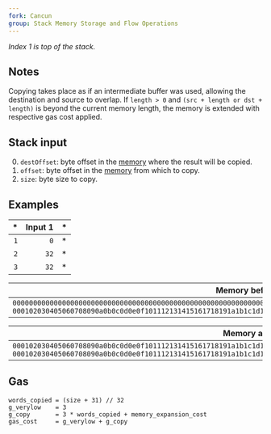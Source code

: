 ```yaml
---
fork: Cancun
group: Stack Memory Storage and Flow Operations
---
```


*Index 1 is top of the stack.*

## Notes

Copying takes place as if an intermediate buffer was used, allowing the destination and source to overlap.
If `length > 0` and `(src + length or dst + length)` is beyond the current memory length, the memory is extended with respective gas cost applied.

## Stack input

0. `destOffset`: byte offset in the [memory](/about) where the result will be copied.
1. `offset`: byte offset in the [memory](/about) from which to copy.
2. `size`: byte size to copy.

## Examples

| * | Input 1 | * |
|--:|--------:|--:|
| `1` | `0` | * |
| `2` | `32` | * |
| `3` | `32` | * |

| Memory before |
|-------------:|
| `0000000000000000000000000000000000000000000000000000000000000000 000102030405060708090a0b0c0d0e0f101112131415161718191a1b1c1d1e1f` |

| Memory after |
|---------------------:|
| `000102030405060708090a0b0c0d0e0f101112131415161718191a1b1c1d1e1f 000102030405060708090a0b0c0d0e0f101112131415161718191a1b1c1d1e1f` |

## Gas
    words_copied = (size + 31) // 32
    g_verylow    = 3
    g_copy       = 3 * words_copied + memory_expansion_cost
    gas_cost     = g_verylow + g_copy

